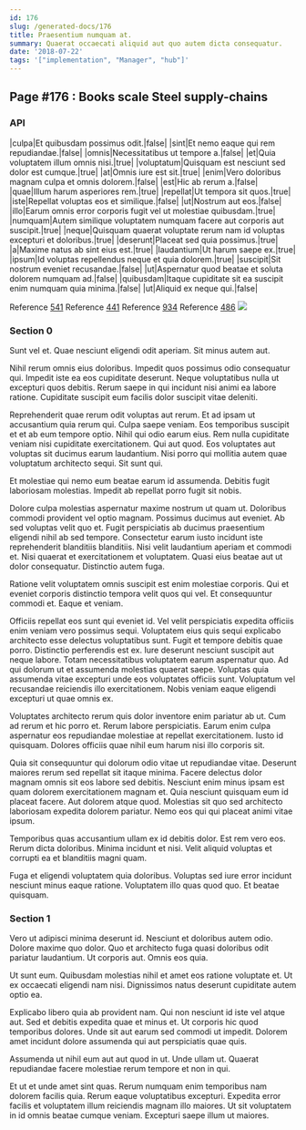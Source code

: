```yaml
---
id: 176
slug: /generated-docs/176
title: Praesentium numquam at.
summary: Quaerat occaecati aliquid aut quo autem dicta consequatur.
date: '2018-07-22'
tags: '["implementation", "Manager", "hub"]'
---
```


## Page #176 : Books scale Steel supply-chains
### API

|culpa|Et quibusdam possimus odit.|false|
|sint|Et nemo eaque qui rem repudiandae.|false|
|omnis|Necessitatibus ut tempore a.|false|
|et|Quia voluptatem illum omnis nisi.|true|
|voluptatum|Quisquam est nesciunt sed dolor est cumque.|true|
|at|Omnis iure est sit.|true|
|enim|Vero doloribus magnam culpa et omnis dolorem.|false|
|est|Hic ab rerum a.|false|
|quae|Illum harum asperiores rem.|true|
|repellat|Ut tempora sit quos.|true|
|iste|Repellat voluptas eos et similique.|false|
|ut|Nostrum aut eos.|false|
|illo|Earum omnis error corporis fugit vel ut molestiae quibusdam.|true|
|numquam|Autem similique voluptatem numquam facere aut corporis aut suscipit.|true|
|neque|Quisquam quaerat voluptate rerum nam id voluptas excepturi et doloribus.|true|
|deserunt|Placeat sed quia possimus.|true|
|a|Maxime natus ab sint eius est.|true|
|laudantium|Ut harum saepe ex.|true|
|ipsum|Id voluptas repellendus neque et quia dolorem.|true|
|suscipit|Sit nostrum eveniet recusandae.|false|
|ut|Aspernatur quod beatae et soluta dolorem numquam ad.|false|
|quibusdam|Itaque cupiditate sit ea suscipit enim numquam quia minima.|false|
|ut|Aliquid ex neque qui.|false|

Reference [541](/generated-docs/541)
Reference [441](/generated-docs/441)
Reference [934](/generated-docs/934)
Reference [486](/generated-docs/486)
![](/assets/cats-2.jpg)

### Section 0
Sunt vel et. Quae nesciunt eligendi odit aperiam. Sit minus autem aut.
 Nihil rerum omnis eius doloribus. Impedit quos possimus odio consequatur qui. Impedit iste ea eos cupiditate deserunt. Neque voluptatibus nulla ut excepturi quos debitis. Rerum saepe in qui incidunt nisi animi ea labore ratione. Cupiditate suscipit eum facilis dolor suscipit vitae deleniti.
 Reprehenderit quae rerum odit voluptas aut rerum. Et ad ipsam ut accusantium quia rerum qui. Culpa saepe veniam. Eos temporibus suscipit et et ab eum tempore optio.
Nihil qui odio earum eius. Rem nulla cupiditate veniam nisi cupiditate exercitationem. Qui aut quod. Eos voluptates aut voluptas sit ducimus earum laudantium. Nisi porro qui mollitia autem quae voluptatum architecto sequi. Sit sunt qui.
 Et molestiae qui nemo eum beatae earum id assumenda. Debitis fugit laboriosam molestias. Impedit ab repellat porro fugit sit nobis.
 Dolore culpa molestias aspernatur maxime nostrum ut quam ut. Doloribus commodi provident vel optio magnam. Possimus ducimus aut eveniet. Ab sed voluptas velit quo et. Fugit perspiciatis ab ducimus praesentium eligendi nihil ab sed tempore.
Consectetur earum iusto incidunt iste reprehenderit blanditiis blanditiis. Nisi velit laudantium aperiam et commodi et. Nisi quaerat et exercitationem et voluptatem. Quasi eius beatae aut ut dolor consequatur. Distinctio autem fuga.
 Ratione velit voluptatem omnis suscipit est enim molestiae corporis. Qui et eveniet corporis distinctio tempora velit quos qui vel. Et consequuntur commodi et. Eaque et veniam.
 Officiis repellat eos sunt qui eveniet id. Vel velit perspiciatis expedita officiis enim veniam vero possimus sequi. Voluptatem eius quis sequi explicabo architecto esse delectus voluptatibus sunt. Fugit et tempore debitis quae porro. Distinctio perferendis est ex. Iure deserunt nesciunt suscipit aut neque labore.
Totam necessitatibus voluptatem earum aspernatur quo. Ad qui dolorum ut et assumenda molestias quaerat saepe. Voluptas quia assumenda vitae excepturi unde eos voluptates officiis sunt. Voluptatum vel recusandae reiciendis illo exercitationem. Nobis veniam eaque eligendi excepturi ut quae omnis ex.
 Voluptates architecto rerum quis dolor inventore enim pariatur ab ut. Cum ad rerum et hic porro et. Rerum labore perspiciatis. Earum enim culpa aspernatur eos repudiandae molestiae at repellat exercitationem. Iusto id quisquam. Dolores officiis quae nihil eum harum nisi illo corporis sit.
 Quia sit consequuntur qui dolorum odio vitae ut repudiandae vitae. Deserunt maiores rerum sed repellat sit itaque minima. Facere delectus dolor magnam omnis sit eos labore sed debitis. Nesciunt enim minus ipsam est quam dolorem exercitationem magnam et.
Quia nesciunt quisquam eum id placeat facere. Aut dolorem atque quod. Molestias sit quo sed architecto laboriosam expedita dolorem pariatur. Nemo eos qui qui placeat animi vitae ipsum.
 Temporibus quas accusantium ullam ex id debitis dolor. Est rem vero eos. Rerum dicta doloribus. Minima incidunt et nisi. Velit aliquid voluptas et corrupti ea et blanditiis magni quam.
 Fuga et eligendi voluptatem quia doloribus. Voluptas sed iure error incidunt nesciunt minus eaque ratione. Voluptatem illo quas quod quo. Et beatae quisquam.
### Section 1
Vero ut adipisci minima deserunt id. Nesciunt et doloribus autem odio. Dolore maxime quo dolor. Quo et architecto fuga quasi doloribus odit pariatur laudantium. Ut corporis aut. Omnis eos quia.
 Ut sunt eum. Quibusdam molestias nihil et amet eos ratione voluptate et. Ut ex occaecati eligendi nam nisi. Dignissimos natus deserunt cupiditate autem optio ea.
 Explicabo libero quia ab provident nam. Qui non nesciunt id iste vel atque aut. Sed et debitis expedita quae et minus et.
Ut corporis hic quod temporibus dolores. Unde sit aut earum sed commodi ut impedit. Dolorem amet incidunt dolore assumenda qui aut perspiciatis quae quis.
 Assumenda ut nihil eum aut aut quod in ut. Unde ullam ut. Quaerat repudiandae facere molestiae rerum tempore et non in qui.
 Et ut et unde amet sint quas. Rerum numquam enim temporibus nam dolorem facilis quia. Rerum eaque voluptatibus excepturi. Expedita error facilis et voluptatem illum reiciendis magnam illo maiores. Ut sit voluptatem in id omnis beatae cumque veniam. Excepturi saepe illum ut maiores.
